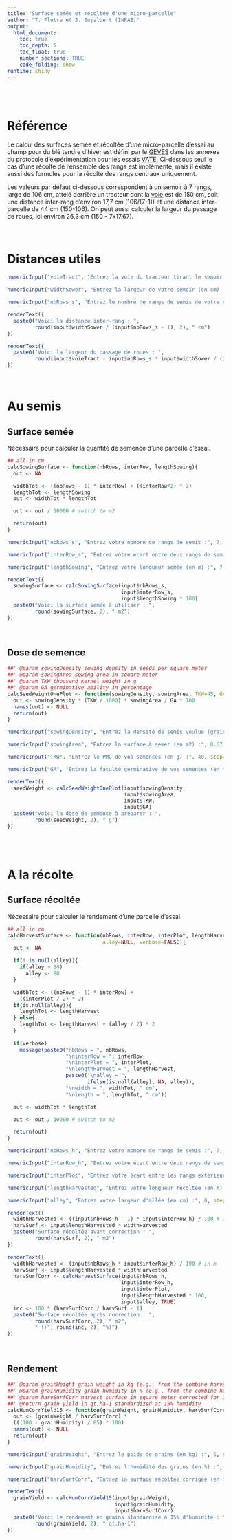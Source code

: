 ```yaml
---
title: "Surface semée et récoltée d'une micro-parcelle"
author: "T. Flutre et J. Enjalbert (INRAE)"
output:
  html_document:
    toc: true
    toc_depth: 5
    toc_float: true
    number_sections: TRUE
    code_folding: show
runtime: shiny
---
```


\
\

# Référence

Le calcul des surfaces semée et récoltée d'une micro-parcelle d'essai au champ pour du blé tendre d'hiver est défini par le [GEVES](https://www.geves.fr/) dans les annexes du protocole d'expérimentation pour les essais [VATE](https://www.geves.fr/qui-sommes-nous/sev/etudes-dhs-vate/).
Ci-dessous seul le cas d'une récolte de l'ensemble des rangs est implémenté, mais il existe aussi des formules pour la récolte des rangs centraux uniquement.
\

Les valeurs par défaut ci-dessous correspondent à un semoir à 7 rangs, large de 106 cm, attelé derrière un tracteur dont la [voie](https://www.iso.org/obp/ui/#iso:std:iso:4004:ed-1:v1:fr) est de 150 cm, soit une distance inter-rang d'environ 17,7 cm (106/(7-1)) et une distance inter-parcelle de 44 cm (150-106).
On peut aussi calculer la largeur du passage de roues, ici environ 26,3 cm (150 - 7x17.67).
<!--
## Saclay : 7 rangs ; largeur semoir = 106 cm ; voie du tracteur = 150 cm
## donc interRows = 106 / (7-1) = 17.7
## et interPlot = 150 - 106 = 44
-->
\
\
\


# Distances utiles


```r
numericInput("voieTract", "Entrez la voie du tracteur tirant le semoir (en cm) :", 150, step=1)

numericInput("widthSower", "Entrez la largeur de votre semoir (en cm) :", 106, step=1)

numericInput("nbRows_s", "Entrez le nombre de rangs de semis de votre semoir :", 7, step=1)

renderText({
  paste0("Voici la distance inter-rang : ",
         round(input$widthSower / (input$nbRows_s - 1), 2), " cm")
})

renderText({
  paste0("Voici la largeur du passage de roues : ",
         round(input$voieTract - input$nbRows_s * input$widthSower / (input$nbRows_s - 1), 2), " cm")
})
```
\


# Au semis

## Surface semée

Nécessaire pour calculer la quantité de semence d'une parcelle d'essai.

```r
## all in cm
calcSowingSurface <- function(nbRows, interRow, lengthSowing){
  out <- NA

  widthTot <- ((nbRows - 1) * interRow) + ((interRow/2) * 2)
  lengthTot <- lengthSowing
  out <- widthTot * lengthTot

  out <- out / 10000 # switch to m2

  return(out)
}
```

```r
numericInput("nbRows_s", "Entrez votre nombre de rangs de semis :", 7, step=1)

numericInput("interRow_s", "Entrez votre écart entre deux rangs de semis (en cm) :", 17.7, step=0.1)

numericInput("lengthSowing", "Entrez votre longueur semée (en m) :", 7, step=0.02)

renderText({
  sowingSurface <- calcSowingSurface(input$nbRows_s,
                                     input$interRow_s,
                                     input$lengthSowing * 100)
  paste0("Voici la surface semée à utiliser : ",
         round(sowingSurface, 2), " m2")
})
```
\

## Dose de semence

```r
##' @param sowingDensity sowing density in seeds per square meter
##' @param sowingArea sowing area in square meter
##' @param TKW thousand kernel weight in g
##' @param GA germinative ability in percentage
calcSeedWeightOnePlot <- function(sowingDensity, sowingArea, TKW=45, GA=90){
  out <- sowingDensity * (TKW / 1000) * sowingArea / GA * 100
  names(out) <- NULL
  return(out)
}
```

```r
numericInput("sowingDensity", "Entrez la densité de semis voulue (graines par m2) :", 300, step=10)

numericInput("sowingArea", "Entrez la surface à semer (en m2) :", 8.67, step=0.1)

numericInput("TKW", "Entrez le PMG de vos semences (en g) :", 40, step=0.1)

numericInput("GA", "Entrez la faculté germinative de vos semences (en %) :", 90, step=0.05)

renderText({
  seedWeight <- calcSeedWeightOnePlot(input$sowingDensity,
                                      input$sowingArea,
                                      input$TKW,
                                      input$GA)
  paste0("Voici la dose de semence à préparer : ",
         round(seedWeight, 2), " g")
})
```
\
\


# A la récolte

## Surface récoltée

Nécessaire pour calculer le rendement d'une parcelle d'essai.

```r
## all in cm
calcHarvestSurface <- function(nbRows, interRow, interPlot, lengthHarvest,
                               alley=NULL, verbose=FALSE){
  out <- NA

  if(! is.null(alley)){
    if(alley > 80)
      alley <- 80
  }

  widthTot <- ((nbRows - 1) * interRow) +
    ((interPlot / 2) * 2)
  if(is.null(alley)){
    lengthTot <- lengthHarvest
  } else{
    lengthTot <- lengthHarvest + (alley / 2) * 2
  }
  
  if(verbose)
    message(paste0("nbRows = ", nbRows,
                   "\ninterRow = ", interRow,
                   "\ninterPlot = ", interPlot,
                   "\nlengthHarvest = ", lengthHarvest,
                   paste0("\nalley = ",
                          ifelse(is.null(alley), NA, alley)),
                   "\nwidth = ", widthTot, " cm",
                   "\nlength = ", lengthTot, " cm"))

  out <- widthTot * lengthTot

  out <- out / 10000 # switch to m2

  return(out)
}
```

```r
numericInput("nbRows_h", "Entrez votre nombre de rangs de semis :", 7, step=1)

numericInput("interRow_h", "Entrez votre écart entre deux rangs de semis (en cm) :", 17.7, step=0.1)

numericInput("interPlot", "Entrez votre écart entre les rangs extérieurs de 2 parcelles adjacentes (en cm) :", 44, step=0.1)

numericInput("lengthHarvested", "Entrez votre longueur récoltée (en m) :", 5, step=0.02)

numericInput("alley", "Entrez votre largeur d'allée (en cm) :", 0, step=0.02)

renderText({
  widthHarvested <- ((input$nbRows_h - 1) * input$interRow_h) / 100 # in m
  harvSurf <- input$lengthHarvested * widthHarvested
  paste0("Surface récoltée avant correction : ",
         round(harvSurf, 2), " m2")
})

renderText({
  widthHarvested <- (input$nbRows_h * input$interRow_h) / 100 # in m
  harvSurf <- input$lengthHarvested * widthHarvested
  harvSurfCorr <- calcHarvestSurface(input$nbRows_h,
                                     input$interRow_h,
                                     input$interPlot,
                                     input$lengthHarvested * 100,
                                     input$alley, TRUE)
  inc <- 100 * (harvSurfCorr / harvSurf - 1)
  paste0("Surface récoltée après correction : ",
         round(harvSurfCorr, 2), " m2",
         " (+", round(inc, 2), "%)")
})
```
\

## Rendement

```r
##' @param grainWeight grain weight in kg (e.g., from the combine harvester)
##' @param grainHumidity grain humidity in % (e.g., from the combine harvester)
##' @param harvSurfCorr harvest surface in square meter corrected for interplot distances and alleys
##' @return grain yield in qt.ha-1 standardized at 15% humidity
calcHumCorrYield15 <- function(grainWeight, grainHumidity, harvSurfCorr){
  out <- (grainWeight / harvSurfCorr) *
  (((100 - grainHumidity) / 85) * 100)
  names(out) <- NULL
  return(out)
}
```

```r
numericInput("grainWeight", "Entrez le poids de grains (en kg) :", 5, step=0.1)

numericInput("grainHumidity", "Entrez l'humidité des grains (en %) :", 12, step=0.1)

numericInput("harvSurfCorr", "Entrez la surface récoltée corrigée (en m2) :", 7.51, step=0.1)

renderText({
  grainYield <- calcHumCorrYield15(input$grainWeight,
                                   input$grainHumidity,
                                   input$harvSurfCorr)
  paste0("Voici le rendement en grains standardisé à 15% d'humidité : ",
         round(grainYield, 2), " qt.ha-1")
})
```



\
\
\
\
\
\
\
 
